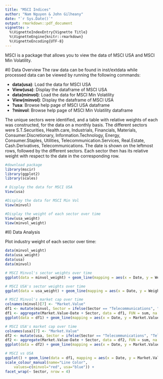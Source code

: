 ```yaml
---
title: "MSCI Indices"
author: "Nam Nguyen & John Gilheany"
date: "`r Sys.Date()`"
output: rmarkdown::pdf_document
vignette: >
  %\VignetteIndexEntry{Vignette Title}
  %\VignetteEngine{knitr::rmarkdown}
  %\VignetteEncoding{UTF-8}
---
```


MSCI is a package that allows you to view the data of MSCI USA and MSCI Min Volatility.

#I) Data Overview
The raw data can be found in inst/extdata while processed data can be viewed by running the following commands:

 * __data(usa)__: Load the data for MSCI USA
 * __View(usa)__: Display the dataframe of MSCI USA
 * __data(minvol)__: Load the data for MSCI Min Volatility
 * __View(minvol)__: Display the dataframe of MSCI USA
 * __?usa__: Browse help page of MSCI USA dataframe
 * __?minvol__: Browse help page of MSCI Min Volatility dataframe

The unique sectors were identified, and a table with relative weights of each was constructed, for the data on a monthly basis. The different sectors were S.T.Securities, Health.care, Industrials, Financials, Materials, Consumer.Discretionary, Information.Technology, Energy, Consumer.Staples, Utilities, Telecommunication.Services, Real.Estate, Cash.Derivatives, Telecommunications. The date is shown on the leftmost rows, followed by the different sectors. Each sector then has its relative weight with respect to the date in the corresponding row.

```r
#download package
library(mscir)
library(ggplot2)
library(scales)

# Display the data for MSCI USA
View(usa) 

#Display the data for MSCI Min Vol
View(minvol) 

#Display the weight of each sector over time
View(usa_weight)
View(minvol_weight)
```

#II) Data Analysis

Plot industry weight of each sector over time:

```r
data(minvol_weight)
data(usa_weight)
data(usa)
data(minvol)

# MSCI Minvol's sector weights over time
ggplot(data = minvol_weight) + geom_line(mapping = aes(x = Date, y = Weight)) + scale_x_date(labels = date_format("%m-%Y"), date_breaks = "3 years") +  facet_wrap(~ Sector, nrow = 4)

# MSCI USA's sector weights over time
ggplot(data = usa_weight) + geom_line(mapping = aes(x = Date, y = Weight)) + scale_x_date(labels = date_format("%m-%Y"), date_breaks = "3 years") +  facet_wrap(~ Sector, nrow = 4)

# MSCI Minvol's market cap over time
colnames(minvol)[7] <- "Market.Value"
df1 <- mutate(minvol, Sector = ifelse(Sector == "Telecommunications", "Telecommunication Services", Sector))
df1 <- aggregate(Market.Value~Date + Sector, data = df1, FUN = sum, na.action = na.omit)
ggplot(data = df1) + geom_line(mapping = aes(x = Date, y = Market.Value)) + scale_x_date(labels = date_format("%m-%Y"), date_breaks = "3 years") +  facet_wrap(~ Sector, nrow = 4)

# MSCI USA's market cap over time
colnames(usa)[7] <- "Market.Value"
df2 <- mutate(usa, Sector = ifelse(Sector == "Telecommunications", "Telecommunication Services", Sector))
df2 <- aggregate(Market.Value~Date + Sector, data = df2, FUN = sum, na.action = na.omit)
ggplot(data = df2) + geom_line(mapping = aes(x = Date, y = Market.Value)) + scale_x_date(labels = date_format("%m-%Y"), date_breaks = "3 years") +  facet_wrap(~ Sector, nrow = 4)

# MSCI vs USA
ggplot() + geom_line(data = df1, mapping = aes(x = Date, y = Market.Value, color = "minvol")) +  geom_line(data = df2, mapping = aes(x = Date, y = Market.Value, color = "usa")) + 
scale_colour_manual(name="Line Color",
    values=c(minvol="red", usa="blue")) +
facet_wrap(~ Sector, nrow = 4)
```





